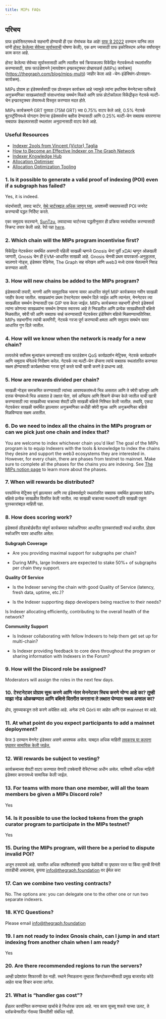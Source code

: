 ```yaml
---
title: MIPs FAQs
---
```


## परिचय

ग्राफ इकोसिस्टममध्ये सहभागी होण्याची ही एक रोमांचक वेळ आहे! [ग्राफ डे 2022](https://thegraph.com/graph-day/2022/) दरम्यान यानिव ताल यांनी [होस्ट केलेल्या सेवेच्या सूर्यास्ताची](https://thegraph.com/blog/sunsetting-hosted-service/) घोषणा केली), एक क्षण ज्यासाठी ग्राफ इकोसिस्टम अनेक वर्षांपासून काम करत आहे.

होस्ट केलेल्या सेवेच्या सूर्यास्तासाठी आणि त्यातील सर्व क्रियाकलाप विकेंद्रित नेटवर्कमध्ये स्थलांतरित करण्यासाठी, ग्राफ फाउंडेशनने [मायग्रेशन इन्फ्रास्ट्रक्चर प्रोव्हायडर्स (MIPs) कार्यक्रम] \(https://thegraph.com/blog/mips-multi) जाहीर केला आहे -चेन-इंडेक्सिंग-प्रोत्साहन-कार्यक्रम).

MIPs प्रोग्राम हा इंडेक्सर्ससाठी एक प्रोत्साहन कार्यक्रम आहे ज्यामुळे त्यांना इथरियम मेननेटच्या पलीकडे अनुक्रमणिका साखळ्यांसाठी संसाधनांसह समर्थन मिळते आणि ग्राफ प्रोटोकॉलला विकेंद्रीकृत नेटवर्क मल्टी-चेन इन्फ्रास्ट्रक्चर लेयरमध्ये विस्तृत करण्यात मदत होते.

MIPs कार्यक्रमाने GRT पुरवठा (75M GRT) च्या 0.75% वाटप केले आहे, 0.5% नेटवर्क बूटस्ट्रॅपिंगमध्ये योगदान देणाऱ्या इंडेक्सर्सना बक्षीस देण्यासाठी आणि 0.25% मल्टी-चेन सबग्राफ वापरणाऱ्या सबग्राफ डेव्हलपरसाठी स्थलांतर अनुदानासाठी वाटप केले आहे.

### Useful Resources

-   [Indexer 2ools from Vincent (Victor) Taglia](https://indexer-2ools.vincenttaglia.com/#/)
-   [How to Become an Effective Indexer on The Graph Network](https://thegraph.com/blog/how-to-become-indexer/)
-   [Indexer Knowledge Hub](https://thegraph.academy/indexers/)
-   [Allocation Optimiser](https://github.com/graphprotocol/allocationopt.jl)
-   [Allocation Optimization Tooling](https://github.com/anyblockanalytics/thegraph-allocation-optimization/)

### 1.  Is it possible to generate a valid proof of indexing (POI) even if a subgraph has failed?

Yes, it is indeed.

संदर्भासाठी, लवाद चार्टर, [येथे चार्टरबद्दल अधिक जाणून घ्या](https://hackmd.io/@4Ln8SAS4RX-505bIHZTeRw/BJcHzpHDu#Abstract), अयशस्वी सबग्राफसाठी POI जनरेट करण्याची पद्धत निर्दिष्ट करते.

एका समुदाय सदस्याने, [SunTzu](https://github.com/suntzu93), लवादाच्या चार्टरच्या पद्धतीनुसार ही प्रक्रिया स्वयंचलित करण्यासाठी स्क्रिप्ट तयार केली आहे. रेपो पहा [here](https://github.com/suntzu93/get_valid_poi_subgraph).

### 2.  Which chain will the MIPs program incentivise first?

विकेंद्रित नेटवर्कवर समर्थित असणारी पहिली साखळी म्हणजे Gnosis चेन! पूर्वी xDAI म्हणून ओळखली जाणारी, Gnosis चेन ही EVM-आधारित साखळी आहे. Gnosis चेनची प्रथम वापरकर्ता-अनुकूलता, चालणारे नोड्स, इंडेक्सर रेडिनेस, The Graph सह संरेखन आणि web3 मध्ये दत्तक घेतल्याने निवड करण्यात आली.

### 3.  How will new chains be added to the MIPs program?

इंडेक्सरची तयारी, मागणी आणि सामुदायिक भावना यावर आधारित संपूर्ण MIP कार्यक्रमात नवीन साखळी जाहीर केल्या जातील. साखळ्यांना प्रथम टेस्टनेटवर समर्थन दिले जाईल आणि त्यानंतर, मेननेटवर त्या साखळीला समर्थन देण्यासाठी एक GIP पास केला जाईल. MIPs कार्यक्रमात सहभागी होणारे इंडेक्सर्स त्यांना कोणत्या साखळ्यांना समर्थन देण्यास स्वारस्य आहे ते निवडतील आणि प्रत्येक साखळीसाठी बक्षिसे मिळवतील, क्वेरी फी आणि सबग्राफ सर्व्ह करण्यासाठी नेटवर्कवर इंडेक्सिंग बक्षिसे मिळवण्याव्यतिरिक्त. MIPs सहभागींना त्यांची कामगिरी, नेटवर्क गरजा पूर्ण करण्याची क्षमता आणि समुदाय समर्थन यावर आधारित गुण दिले जातील.

### 4.  How will we know when the network is ready for a new chain?

तत्परतेचे सर्वोत्तम मूल्यांकन करण्यासाठी ग्राफ फाउंडेशन QoS कार्यप्रदर्शन मेट्रिक्स, नेटवर्क कार्यप्रदर्शन आणि समुदाय चॅनेलचे निरीक्षण करेल. नेटवर्क त्या मल्टी-चेन डॅप्सना त्यांचे सबग्राफ स्थलांतरित करण्यात सक्षम होण्यासाठी कार्यक्षमतेच्या गरजा पूर्ण करते याची खात्री करणे हे प्राधान्य आहे.

### 5.  How are rewards divided per chain?

साखळी नोड्स समक्रमित करण्यासाठी त्यांच्या आवश्यकतांमध्ये भिन्न असतात आणि ते क्वेरी व्हॉल्यूम आणि दत्तक घेण्यामध्ये भिन्न असतात हे लक्षात घेता, सर्व अभिप्राय आणि शिकणे कॅप्चर केले जातील याची खात्री करण्यासाठी त्या साखळीच्या चक्राच्या शेवटी प्रति साखळी बक्षिसे निश्चित केली जातील. तथापि, एकदा नेटवर्कवर साखळी समर्थित झाल्यावर अनुक्रमणिका कधीही क्वेरी शुल्क आणि अनुक्रमणिका बक्षिसे मिळविण्यास सक्षम असतील.

### 6.  Do we need to index all the chains in the MIPs program or can we pick just one chain and index that?

You are welcome to index whichever chain you'd like! The goal of the MIPs program is to equip Indexers with the tools & knowledge to index the chains they desire and support the web3 ecosystems they are interested in. However, for every chain, there are phases from testnet to mainnet. Make sure to complete all the phases for the chains you are indexing. See [The MIPs notion page](https://thegraphfoundation.notion.site/MIPs-Home-911e1187f1d94d12b247317265f81059) to learn more about the phases.

### 7.  When will rewards be distributed?

परफॉर्मन्स मेट्रिक्स पूर्ण झाल्यावर आणि त्या इंडेक्सर्सद्वारे स्थलांतरित सबग्राफ समर्थित झाल्यावर MIPs बक्षिसे प्रत्येक साखळीत वितरित केली जातील. त्या साखळी चक्राच्या मध्यभागी प्रति साखळी एकूण पुरस्कारांबद्दल माहिती पहा.

### 8.  How does scoring work?

इंडेक्सर्स लीडरबोर्डवरील संपूर्ण कार्यक्रमात स्कोअरिंगवर आधारित पुरस्कारांसाठी स्पर्धा करतील. प्रोग्राम स्कोअरिंग यावर आधारित असेल:

**Subgraph Coverage**

-   Are you providing maximal support for subgraphs per chain?

-   During MIPs, large Indexers are expected to stake 50%+ of subgraphs per chain they support.

**Quality Of Service**

-   Is the Indexer serving the chain with good Quality of Service (latency, fresh data, uptime, etc.)?

-   Is the Indexer supporting dapp developers being reactive to their needs?

Is Indexer allocating efficiently, contributing to the overall health of the network?

**Community Support**

-   Is Indexer collaborating with fellow Indexers to help them get set up for multi-chain?

-   Is Indexer providing feedback to core devs throughout the program or sharing information with Indexers in the Forum?

### 9.  How will the Discord role be assigned?

Moderators will assign the roles in the next few days.

### 10. टेस्टनेटवर प्रोग्राम सुरू करणे आणि नंतर मेननेटवर स्विच करणे योग्य आहे का? तुम्‍ही माझा नोड ओळखण्‍यात आणि बक्षिसे वितरीत करताना ते लक्षात घेण्‍यात सक्षम असाल का?

होय, तुमच्याकडून तसे करणे अपेक्षित आहे. अनेक टप्पे Görli वर आहेत आणि एक mainnet वर आहे.

### 11. At what point do you expect participants to add a mainnet deployment?

फेज 3 दरम्यान मेननेट इंडेक्सर असणे आवश्यक असेल. याबद्दल अधिक माहिती [लवकरच या कल्पना पृष्ठावर सामायिक केली जाईल.](https://thegraphfoundation.notion.site/MIPs-Home-911e1187f1d94d12b247317265f81059)

### 12. Will rewards be subject to vesting?

कार्यक्रमाच्या शेवटी वाटप करण्यात येणारी टक्केवारी वेस्टिंगच्या अधीन असेल. याविषयी अधिक माहिती इंडेक्सर करारामध्ये सामायिक केली जाईल.

### 13. For teams with more than one member, will all the team members be given a MIPs Discord role?

Yes

### 14. Is it possible to use the locked tokens from the graph curator program to participate in the MIPs testnet?

Yes

### 15. During the MIPs program, will there be a period to dispute invalid POI?

अजून ठरवायचे आहे. यावरील अधिक तपशिलांसाठी कृपया वेळोवेळी या पृष्ठावर परत या किंवा तुमची विनंती तातडीची असल्यास, कृपया info@thegraph.foundation वर ईमेल करा

### 17. Can we combine two vesting contracts?

No. The options are: you can delegate one to the other one or run two separate indexers.

### 18. KYC Questions?

Please email info@thegraph.foundation

### 19. I am not ready to index Gnosis chain, can I jump in and start indexing from another chain when I am ready?

Yes

### 20. Are there recommended regions to run the servers?

आम्ही प्रदेशांवर शिफारसी देत नाही. स्थाने निवडताना तुम्हाला क्रिप्टोकरन्सीसाठी प्रमुख बाजारपेठ कोठे आहेत याचा विचार करावा लागेल.

### 21. What is “handler gas cost”?

हँडलर कार्यान्वित करण्याच्या खर्चाचे हे निर्धारक उपाय आहे. नाव काय सुचवू शकते याच्या उलट, ते ब्लॉकचेनवरील गॅसच्या किंमतीशी संबंधित नाही.

